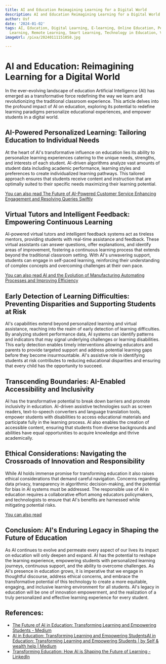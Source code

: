 ```yaml
---
title: AI and Education Reimagining Learning for a Digital World
description: AI and Education Reimagining Learning for a Digital World
author: Usf
date: '2024-01-02'
tags: AI, Education, Digital Learning, E-learning, Online Education, Personalized
  Learning, Remote Learning, Smart Learning, Technology in Education, Virtual Education
imageUrl: /pixa/20240111151058.jpg

---
```

# AI and Education:  Reimagining  Learning for a Digital World

In the  ever-evolving landscape of education Artificial Intelligence (AI) has emerged as a transformative force redefining the way we learn and revolutionizing the  traditional classroom experience. This article delves into  the profound impact of AI on education, exploring its potential to redefine learning paradigms personalize educational experiences, and  empower  students in a digital world.

##  AI-Powered  Personalized Learning: Tailoring Education to Individual Needs

At the heart of AI's transformative influence on  education lies its ability to personalize learning experiences catering to the unique needs, strengths, and interests of  each student.  AI-driven algorithms analyze vast amounts of student data including academic performance, learning styles and preferences to create individualized learning pathways. This tailored approach ensures that students receive content and instruction that are optimally suited to  their  specific needs maximizing their learning potential.

[You can  also read The Future of AI-Powered Customer  Service Enhancing Engagement and Resolving Queries Swiftly](The%20Future%20of%20AI-Powered%20Customer%20Service%20Enhancing%20Engagement%20and%20Resolving%20Queries%20Swiftly)


## Virtual  Tutors and Intelligent Feedback: Empowering Continuous Learning

AI-powered virtual tutors and intelligent feedback systems act as tireless mentors,  providing students with real-time assistance and feedback. These virtual assistants can answer questions, offer explanations, and identify areas of improvement,  fostering a continuous learning process that extends beyond the traditional classroom setting. With AI's unwavering support, students can engage in self-paced learning, reinforcing their understanding of complex concepts and overcoming challenges at their own pace.

[You can also read AI and  the Evolution of Manufacturing Automating Processes and Improving Efficiency](AI%20and%20the%20Evolution%20of%20Manufacturing%20Automating%20Processes%20and%20Improving%20Efficiency)


## Early Detection of Learning Difficulties: Preventing Disparities and Supporting Students at Risk

AI's capabilities extend beyond personalized learning and virtual assistance, reaching into the realm of early detection of learning difficulties. By analyzing student performance data, AI systems can identify patterns and indicators that may signal underlying challenges or  learning disabilities.  This  early detection enables timely  interventions allowing educators and parents to provide  targeted  support and address potential learning gaps before they become insurmountable. AI's assistive  role in identifying students at risk contributes  to reducing educational disparities and ensuring that every child has the opportunity to succeed.

## Transcending Boundaries: AI-Enabled Accessibility and Inclusivity

AI has the transformative potential to break down barriers and promote inclusivity in education. AI-driven  assistive technologies such as screen readers, text-to-speech converters and  language translation tools, empower  students with disabilities to access  educational materials and  participate fully in the learning process. AI also enables the creation  of accessible content, ensuring that students from diverse  backgrounds and abilities have equal opportunities to acquire knowledge and thrive academically.

## Ethical Considerations: Navigating the Crossroads of Innovation and Responsibility

While  AI holds immense promise for transforming education it also  raises  ethical considerations that  demand careful  navigation. Concerns regarding  data privacy, transparency in algorithmic decision-making,  and  the potential for bias in AI systems must be addressed. The responsible use of  AI  in education requires a collaborative effort among educators policymakers, and technologists to ensure  that AI's benefits are harnessed while mitigating potential risks.

[You  can also read ]()


##  Conclusion: AI's Enduring Legacy in Shaping the Future of Education

As AI continues to evolve and permeate every aspect of our lives  its impact on education will only deepen and expand. AI has the potential to  reshape the learning experience, empowering students with personalized learning journeys, continuous support, and the ability  to overcome challenges. As AI's presence in education grows, it is imperative that we engage in thoughtful discourse, address ethical  concerns, and embrace the  transformative  potential of  this technology  to create a more equitable, engaging, and inclusive learning environment for all students. AI's legacy in education will be  one of innovation empowerment, and the realization of a truly personalized and  effective learning experience  for every student.

## References:
- [The Future of AI in Education: Transforming Learning and Empowering Students - Medium](https://medium.com/@sakibssi/the-future-of-ai-in-education-transforming-learning-and-empowering-students-7e390e8d0420)
- [AI in Education: Transforming Learning and Empowering StudentsAI in Education: Transforming Learning and Empowering Students | by Self & wealth help | Medium](https://medium.com/@sk0197711/ai-in-education-transforming-learning-and-empowering-studentsai-in-education-transforming-ba607a66a0ae)
- [Transforming Education: How AI is Shaping the Future of Learning - LinkedIn](https://www.linkedin.com/pulse/transforming-education-how-ai-shaping-future-learning-zy6qf)
